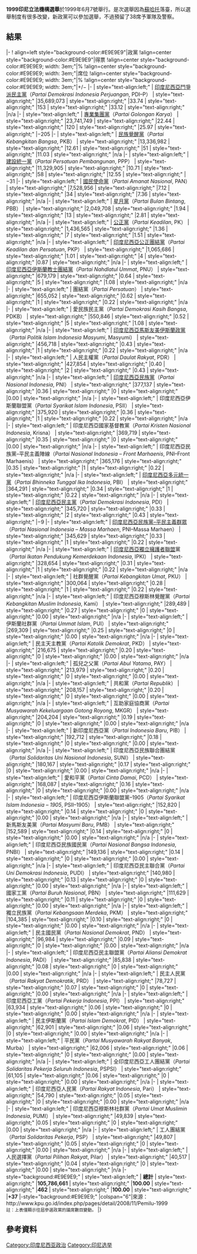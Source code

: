 {{Infobox Election
| election_name      = 1999年印度尼西亞立法機構選舉
| country            = Indonesia
| type               = parliamentary
| ongoing            = no
| previous_election  = 1997年印度尼西亞立法機構選舉
| previous_year      = 1997
| next_election      = 2004年印度尼西亞立法機構選舉
| next_year          = 2004
| seats_for_election = [[印度尼西亞共和國人民代表會議|人民代表會議]]462席
| election_date      = 1999年6月7日
| colour1            = D40000
| image1             = [[File:Vice_President_Megawati_Sukarnoputri_-_Indonesia.jpg|100x100px]]
| leader1            = [[梅加瓦蒂·苏加诺普特丽|梅加瓦蒂·苏加诺普特丽]]
| party1             = [[印度尼西亞鬥爭派民主黨|鬥爭派民主黨]]
| last_election1     = －
| seats1             = 153
| seat_change1       = －
| popular_vote1      = 35,689,073
| percentage1        = 33.76%
| swing1             = －
| colour2            = FFFF00
| image2             = [[File:AkTandjung.jpg|100x100px]]
| leader2            = [[阿克巴尔·丹戎|阿克巴尔·丹戎]]
| party2             = [[專業集團黨|專業集團黨]]
| last_election2     = 325席，74.51%
| seats2             = 120
| seat_change2       = {{decrease}}205
| popular_vote2      = 23,741,749
| percentage2        = 22.46%
| swing2             = {{decrease}}50.05%
| image3             = 
| colour3            = 00FF00
| leader3            = [[马托利·阿卜杜尔·贾利尔|马托利·阿卜杜尔·贾利尔]]
| party3             = 民族覺醒黨
| last_election3     = －
| seats3             = 51
| seat_change3       = －
| popular_vote3      = 13,336,982
| percentage3        = 12.62%
| swing3             = －
| colour4            = 008000
| image4             = [[File:Hamzah_Haz_Official_Portrait.jpg|100x100px]]
| leader4            = [[哈姆扎·哈兹|哈姆扎·哈兹]]
| party4             = 建設統一黨
| last_election4     = 89席，22.43%
| seats4             = 51
| seat_change4       = {{decrease}}31
| popular_vote4      = 11,329,905
| percentage4        = 10.71%
| swing4             = {{decrease}}11.72%
| colour5            = 0000FF
| image5             = 
| leader5            = [[阿敏·萊斯|阿敏·萊斯]]
| party5             = 國民使命黨
| last_election5     = －
| seats5             = 34
| seat_change5       = －
| popular_vote5      = 7,528,956
| percentage5        = 7.12%
| swing5             = －
| colour6            = 000000
| image6             = [[File:Yusril_Ihza_Mahendra.png|100x100px]]
| leader6            = [[尤斯利尔·伊扎·马亨德拉|尤斯利尔·伊扎·马亨德拉]]
| party6             = [[星月黨|星月黨]]
| last_election6     = －
| seats6             = 13
| seat_change6       = －
| popular_vote6      = 2,049,708
| percentage6        = 1.94%
| swing6             = －
| title              = 總統
| before_election    = [[優素福·哈比比|優素福·哈比比]]
| after_election     = [[阿卜杜拉赫曼·瓦希德|阿卜杜拉赫曼·瓦希德]]
}}
'''1999印尼立法機構選舉'''於1999年6月7號舉行。是次選舉因為[[蘇哈托|蘇哈托]]落臺，所以選舉制度有很多改變，新政黨可以參加選舉，不過預留了38席予軍隊及警察。

==結果==
{{electiontable|1999印度尼西亞立法機構選舉|'''1999年6月7日印尼[[人民代表會議|人民代表會議]]選舉結果綜覽'''}}
|-
!  align=left style="background-color:#E9E9E9"|政黨
!align=center style="background-color:#E9E9E9"|得票
!align=center style="background-color:#E9E9E9; width: 3em;"|%
!align=center style="background-color:#E9E9E9; width: 3em;"|席位
!align=center style="background-color:#E9E9E9; width: 3em;"|%
!align=center style="background-color:#E9E9E9; width: 3em;"|+/−
|-
| style="text-align:left;" | [[印度尼西亞鬥爭派民主黨|印度尼西亞鬥爭派民主黨]]（''Partai Demokrasi Indonesia Perjuangan'', PDI–P）
| style="text-align:right;" |35,689,073
| style="text-align:right;" |33.74
| style="text-align:right;" |153
| style="text-align:right;" |33.12
| style="text-align:right;" |n/a
|-
| style="text-align:left;" | [[專業集團黨|專業集團黨]]（''Partai Golongan Karya''）
| style="text-align:right;" |23,741,749
| style="text-align:right;" |22.44
| style="text-align:right;" |120
| style="text-align:right;" |25.97
| style="text-align:right;" |−205
|-
| style="text-align:left;" | [[民族覺醒黨|民族覺醒黨]]（''Partai Kebangkitan Bangsa'', PKB）
| style="text-align:right;" |13,336,982
| style="text-align:right;" |12.61
| style="text-align:right;" |51
| style="text-align:right;" |11.03
| style="text-align:right;" |n/a
|-
| style="text-align:left;" | [[建設統一黨|建設統一黨]]（''Partai Persatuan Pembangunan'', PPP）
| style="text-align:right;" |11,329,905
| style="text-align:right;" |10.71
| style="text-align:right;" |58
| style="text-align:right;" |12.55
| style="text-align:right;" |−31
|-
| style="text-align:left;" | [[國民使命黨|國民使命黨]]（''Partai Amanat Nasional'', PAN）
| style="text-align:right;" |7,528,956
| style="text-align:right;" |7.12
| style="text-align:right;" |34
| style="text-align:right;" |7.36
| style="text-align:right;" |n/a
|-
| style="text-align:left;" | [[星月黨|星月黨]]（''Partai Bulan Bintang'', PBB）
| style="text-align:right;" |2,049,708
| style="text-align:right;" |1.94
| style="text-align:right;" |13
| style="text-align:right;" |2.81
| style="text-align:right;" |n/a
|-
| style="text-align:left;" | [[繁榮公正黨|公正黨]]（''Partai Keadilan'', PK）
| style="text-align:right;" |1,436,565
| style="text-align:right;" |1.36
| style="text-align:right;" |7
| style="text-align:right;" |1.51
| style="text-align:right;" |n/a
|-
| style="text-align:left;" | [[印度尼西亞公正團結黨|印度尼西亞公正團結黨]]（''Partai Keadilan dan Persatuan'', PKP）
| style="text-align:right;" |1,065,686
| style="text-align:right;" |1.01
| style="text-align:right;" |4
| style="text-align:right;" |0.87
| style="text-align:right;" |n/a
|-
| style="text-align:left;" | [[印度尼西亞伊斯蘭教士團結黨|印度尼西亞伊斯蘭教士團結黨]]（''Partai Nahdlatul Ummat'', PNU）
| style="text-align:right;" |679,179
| style="text-align:right;" |0.64
| style="text-align:right;" |5
| style="text-align:right;" |1.08
| style="text-align:right;" |n/a
|-
| style="text-align:left;" | 團結黨（''Partai Persatuan''）
| style="text-align:right;" |655,052
| style="text-align:right;" |0.62
| style="text-align:right;" |1
| style="text-align:right;" |0.22
| style="text-align:right;" |n/a
|-
| style="text-align:left;" | 愛民族民主黨（''Partai Demokrasi Kasih Bangsa'', PDKB）
| style="text-align:right;" |550,846
| style="text-align:right;" |0.52
| style="text-align:right;" |5
| style="text-align:right;" |1.08
| style="text-align:right;" |n/a
|-
| style="text-align:left;" | [[馬斯友美黨|印度尼西亞馬斯友美伊斯蘭政黨]]（''Partai Politik Islam Indonesia Masyumi'', Masyumi）
| style="text-align:right;" |456,718
| style="text-align:right;" |0.43
| style="text-align:right;" |1
| style="text-align:right;" |0.22
| style="text-align:right;" |n/a
|-
| style="text-align:left;" | 人民主權黨（''Partai Daulat Rakyat'', PDR）
| style="text-align:right;" |427,854
| style="text-align:right;" |0.40
| style="text-align:right;" |2
| style="text-align:right;" |0.43
| style="text-align:right;" |n/a
|-
| style="text-align:left;" | [[印尼國民黨|印度尼西亞民族黨]]（''Partai Nasional Indonesia'', PNI）
| style="text-align:right;" |377,137
| style="text-align:right;" |0.36
| style="text-align:right;" |0
| style="text-align:right;" |0.00
| style="text-align:right;" |n/a
|-
| style="text-align:left;" | 印度尼西亞伊斯蘭聯盟黨（''Partai Syarikat Islam Indonesia'', PSII）
| style="text-align:right;" |375,920
| style="text-align:right;" |0.36
| style="text-align:right;" |1
| style="text-align:right;" |0.22
| style="text-align:right;" |n/a
|-
| style="text-align:left;" | 印度尼西亞國家基督教黨（''Partai Kristen Nasional Indonesia'', Krisna）
| style="text-align:right;" |369,719
| style="text-align:right;" |0.35
| style="text-align:right;" |0
| style="text-align:right;" |0.00
| style="text-align:right;" |n/a
|-
| style="text-align:left;" | 印度尼西亞民族黨–平民主義陣線（''Partai Nasional Indonesia – Front Marhaenis'', PNI–Front Marhaenis）
| style="text-align:right;" |365,176
| style="text-align:right;" |0.35
| style="text-align:right;" |1
| style="text-align:right;" |0.22
| style="text-align:right;" |n/a
|-
| style="text-align:left;" | [[印度尼西亞多元統一黨|印度尼西亞多元統一黨]]（''Partai Bhinneka Tunggal Ika Indonesia'', PBI）
| style="text-align:right;" |364,291
| style="text-align:right;" |0.34
| style="text-align:right;" |1
| style="text-align:right;" |0.22
| style="text-align:right;" |n/a
|-
| style="text-align:left;" | [[印度尼西亞民主黨|印度尼西亞民主黨]]（''Partai Demokrasi Indonesia'', PDI）
| style="text-align:right;" |345,720
| style="text-align:right;" |0.33
| style="text-align:right;" |2
| style="text-align:right;" |0.43
| style="text-align:right;" |−9
|-
| style="text-align:left;" | [[平民主義印尼國民黨|印度尼西亞民族黨–平民主義群眾]]（''Partai Nasional Indonesia – Massa Marhaen'', PNI–Massa Marhaen）
| style="text-align:right;" |345,629
| style="text-align:right;" |0.33
| style="text-align:right;" |1
| style="text-align:right;" |0.22
| style="text-align:right;" |n/a
|-
| style="text-align:left;" | [[印度尼西亞獨立擁護者聯盟|印度尼西亞獨立擁護者聯盟]]黨（''Partai Ikatan Pendukung Kemerdekaan Indonesia'', IPKI）
| style="text-align:right;" |328,654
| style="text-align:right;" |0.31
| style="text-align:right;" |1
| style="text-align:right;" |0.22
| style="text-align:right;" |n/a
|-
| style="text-align:left;" | 社群覺醒黨（''Partai Kebangkitan Umat'', PKU）
| style="text-align:right;" |300,064
| style="text-align:right;" |0.28
| style="text-align:right;" |1
| style="text-align:right;" |0.22
| style="text-align:right;" |n/a
|-
| style="text-align:left;" | 印度尼西亞穆斯林覺醒黨（''Partai Kebangkitan Muslim Indonesia'', Kami）
| style="text-align:right;" |289,489
| style="text-align:right;" |0.27
| style="text-align:right;" |0
| style="text-align:right;" |0.00
| style="text-align:right;" |n/a
|-
| style="text-align:left;" | 伊斯蘭社群黨（''Partai Ummat Islam'', PUI）
| style="text-align:right;" |269,309
| style="text-align:right;" |0.25
| style="text-align:right;" |0
| style="text-align:right;" |0.00
| style="text-align:right;" |n/a
|-
| style="text-align:left;" | 民主天主教黨（''Partai Katolik Demokrat'', PKD）
| style="text-align:right;" |216,675
| style="text-align:right;" |0.20
| style="text-align:right;" |0
| style="text-align:right;" |0.00
| style="text-align:right;" |n/a
|-
| style="text-align:left;" | 孤兒之父黨（''Partai Abul Yatama'', PAY）
| style="text-align:right;" |213,979
| style="text-align:right;" |0.20
| style="text-align:right;" |0
| style="text-align:right;" |0.00
| style="text-align:right;" |n/a
|-
| style="text-align:left;" | 共和黨（''Partai Republik''）
| style="text-align:right;" |208,157
| style="text-align:right;" |0.20
| style="text-align:right;" |0
| style="text-align:right;" |0.00
| style="text-align:right;" |n/a
|-
| style="text-align:left;" | 互助家庭協商黨（''Partai Musyawarah Kekeluargaan Gotong Royong'', MKGR）
| style="text-align:right;" |204,204
| style="text-align:right;" |0.19
| style="text-align:right;" |0
| style="text-align:right;" |0.00
| style="text-align:right;" |n/a
|-
| style="text-align:left;" | 新印度尼西亞黨（''Partai Indonesia Baru'', PIB）
| style="text-align:right;" |192,712
| style="text-align:right;" |0.18
| style="text-align:right;" |0
| style="text-align:right;" |0.00
| style="text-align:right;" |n/a
|-
| style="text-align:left;" | 印度尼西亞民族聯合團結黨（''Partai Solidaritas Uni Nasional Indonesia'', SUNI）
| style="text-align:right;" |180,167
| style="text-align:right;" |0.17
| style="text-align:right;" |0
| style="text-align:right;" |0.00
| style="text-align:right;" |n/a
|-
| style="text-align:left;" | 愛和平黨（''Partai Cinta Damai'', PCD）
| style="text-align:right;" |168,087
| style="text-align:right;" |0.16
| style="text-align:right;" |0
| style="text-align:right;" |0.00
| style="text-align:right;" |n/a
|-
| style="text-align:left;" | 印度尼西亞伊斯蘭聯盟黨–1905（''Partai Syarikat Islam Indonesia – 1905'', PSII–1905）
| style="text-align:right;" |152,820
| style="text-align:right;" |0.14
| style="text-align:right;" |0
| style="text-align:right;" |0.00
| style="text-align:right;" |n/a
|-
| style="text-align:left;" | 新馬斯友美黨（''Partai Masyumi Baru'', PMB）
| style="text-align:right;" |152,589
| style="text-align:right;" |0.14
| style="text-align:right;" |0
| style="text-align:right;" |0.00
| style="text-align:right;" |n/a
|-
| style="text-align:left;" | 印度尼西亞民族國民黨（''Partai Nasional Bangsa Indonesia'', PNBI）
| style="text-align:right;" |149,136
| style="text-align:right;" |0.14
| style="text-align:right;" |0
| style="text-align:right;" |0.00
| style="text-align:right;" |n/a
|-
| style="text-align:left;" | 印度尼西亞民主聯合黨（''Partai Uni Demokrasi Indonesia'', PUDI）
| style="text-align:right;" |140,980
| style="text-align:right;" |0.13
| style="text-align:right;" |0
| style="text-align:right;" |0.00
| style="text-align:right;" |n/a
|-
| style="text-align:left;" | 國家工黨（''Partai Buruh Nasional'', PBN）
| style="text-align:right;" |111,629
| style="text-align:right;" |0.11
| style="text-align:right;" |0
| style="text-align:right;" |0.00
| style="text-align:right;" |n/a
|-
| style="text-align:left;" | 獨立民族黨（''Partai Kebangsaan Merdeka'', PKM）
| style="text-align:right;" |104,385
| style="text-align:right;" |0.10
| style="text-align:right;" |0
| style="text-align:right;" |0.00
| style="text-align:right;" |n/a
|-
| style="text-align:left;" | 民主國民黨（''Partai Nasional Demokrat'', PND）
| style="text-align:right;" |96,984
| style="text-align:right;" |0.09
| style="text-align:right;" |0
| style="text-align:right;" |0.00
| style="text-align:right;" |n/a
|-
| style="text-align:left;" | 印度尼西亞民主聯盟黨（''Partai Aliansi Demokrat Indonesia'', PADI）
| style="text-align:right;" |85,838
| style="text-align:right;" |0.08
| style="text-align:right;" |0
| style="text-align:right;" |0.00
| style="text-align:right;" |n/a
|-
| style="text-align:left;" | 民主人民黨（''Partai Rakyat Demokratik'', PRD）
| style="text-align:right;" |78,727
| style="text-align:right;" |0.07
| style="text-align:right;" |0
| style="text-align:right;" |0.00
| style="text-align:right;" |n/a
|-
| style="text-align:left;" | 印度尼西亞工黨（''Partai Pekerja Indonesia'', PPI）
| style="text-align:right;" |63,934
| style="text-align:right;" |0.06
| style="text-align:right;" |0
| style="text-align:right;" |0.00
| style="text-align:right;" |n/a
|-
| style="text-align:left;" | 民主伊斯蘭黨（''Partai Islam Demokrat'', PID）
| style="text-align:right;" |62,901
| style="text-align:right;" |0.06
| style="text-align:right;" |0
| style="text-align:right;" |0.00
| style="text-align:right;" |n/a
|-
| style="text-align:left;" | 平民黨（''Partai Musyawarah Rakyat Banyak'', Murba）
| style="text-align:right;" |62,006
| style="text-align:right;" |0.06
| style="text-align:right;" |0
| style="text-align:right;" |0.00
| style="text-align:right;" |n/a
|-
| style="text-align:left;" | 全印度尼西亞工人團結黨（''Partai Solidaritas Pekerja Seluruh Indonesia'', PSPSI）
| style="text-align:right;" |61,105
| style="text-align:right;" |0.06
| style="text-align:right;" |0
| style="text-align:right;" |0.00
| style="text-align:right;" |n/a
|-
| style="text-align:left;" | 印度尼西亞人民黨（''Partai Rakyat Indonesia'', Pari）
| style="text-align:right;" |54,790
| style="text-align:right;" |0.05
| style="text-align:right;" |0
| style="text-align:right;" |0.00
| style="text-align:right;" |n/a
|-
| style="text-align:left;" | 印度尼西亞穆斯林社群黨（''Partai Umat Muslimin Indonesia'', PUMI）
| style="text-align:right;" |49,839
| style="text-align:right;" |0.05
| style="text-align:right;" |0
| style="text-align:right;" |0.00
| style="text-align:right;" |n/a
|-
| style="text-align:left;" | 工人團結黨（''Partai Solidaritas Pekerja'', PSP）
| style="text-align:right;" |49,807
| style="text-align:right;" |0.05
| style="text-align:right;" |0
| style="text-align:right;" |0.00
| style="text-align:right;" |n/a
|-
| style="text-align:left;" | 人民選擇黨（''Partai Pilihan Rakyat'', Pilar）
| style="text-align:right;" |40,517
| style="text-align:right;" |0.04
| style="text-align:right;" |0
| style="text-align:right;" |0.00
| style="text-align:right;" |n/a
|-style="background:#E9E9E9;"
| style="text-align:left;" | '''總計'''
| style="text-align:right;" |'''105,786,661'''
| style="text-align:right;" |'''100.00'''
| style="text-align:right;" |'''462'''
| style="text-align:right;" |'''100.00'''
| style="text-align:right;" |'''+37'''
|-style="background:#E9E9E9;"
|colspan="6"|來源：http://www.kpu.go.id/index.php/pages/detail/2008/11/Pemilu-1999{{Wayback|url=http://www.kpu.go.id/index.php/pages/detail/2008/11/Pemilu-1999 |date=20200427090615 }}<br/><small>註：上表僅顯示往屆參選政黨的議席數目變動。</small>
|}<noinclude>

==參考資料==
{{reflist}}

{{印尼選舉}}

[[Category:印度尼西亚政治|Category:印度尼西亚政治]]
[[Category:印尼选举|Category:印尼选举]]